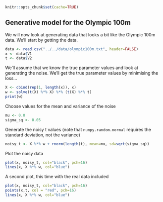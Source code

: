 ```r
knitr::opts_chunk$set(cache=TRUE)
```

<h2>Generative model for the Olympic 100m</h2>
<p>We will now look at generating data that looks a bit like the Olympic 100m
data. We'll start by getting the data.</p>

```r
data <- read.csv("../../data/olympic100m.txt", header=FALSE)
x <- data$V1
t <- data$V2
```

<p>We'll assume that we know the true parameter values and look at generating
the noise. We'll get the true parameter values by minimising the loss...</p>

```r
X <- cbind(rep(1, length(x)), x)
w <- solve(t(X) %*% X) %*% (t(X) %*% t)
print(w)
```


<p>Choose values for the mean and variance of the noise</p>

```r
mu <- 0.0
sigma_sq <- 0.05
```

<p>Generate the noisy t values (note that `numpy.random.normal` requires the
standard deviation, not the variance)</p>

```r
noisy_t <- X %*% w + rnorm(length(t), mean=mu, sd=sqrt(sigma_sq))
```

<p>Plot the noisy data</p>

```r
plot(x, noisy_t, col="black", pch=16)
lines(x, X %*% w, col="blue")
```

<p>A second plot, this time with the real data included</p>

```r
plot(x, noisy_t, col="black", pch=16)
points(x,t, col = "red", pch=16)
lines(x, X %*% w, col="blue")
```